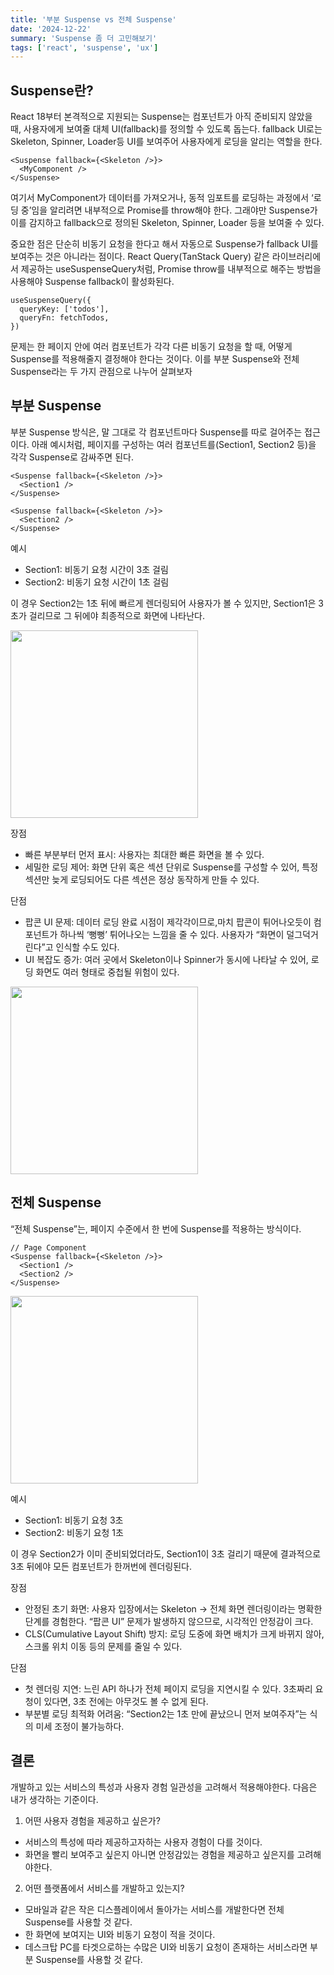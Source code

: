 ```yaml
---
title: '부분 Suspense vs 전체 Suspense'
date: '2024-12-22'
summary: 'Suspense 좀 더 고민해보기'
tags: ['react', 'suspense', 'ux']
---
```


## Suspense란?

React 18부터 본격적으로 지원되는 Suspense는 컴포넌트가 아직 준비되지 않았을 때, 사용자에게 보여줄 대체 UI(fallback)를 정의할 수 있도록 돕는다. fallback UI로는 Skeleton, Spinner, Loader등 UI를 보여주어 사용자에게 로딩을 알리는 역할을 한다.

```tsx
<Suspense fallback={<Skeleton />}>
  <MyComponent />
</Suspense>
```

여기서 MyComponent가 데이터를 가져오거나, 동적 임포트를 로딩하는 과정에서 ‘로딩 중’임을 알리려면 내부적으로 Promise를 throw해야 한다. 그래야만 Suspense가 이를 감지하고 fallback으로 정의된 Skeleton, Spinner, Loader 등을 보여줄 수 있다.

중요한 점은 단순히 비동기 요청을 한다고 해서 자동으로 Suspense가 fallback UI를 보여주는 것은 아니라는 점이다. React Query(TanStack Query) 같은 라이브러리에서 제공하는 useSuspenseQuery처럼, Promise throw를 내부적으로 해주는 방법을 사용해야 Suspense fallback이 활성화된다.

```tsx
useSuspenseQuery({
  queryKey: ['todos'],
  queryFn: fetchTodos,
})
```

문제는 한 페이지 안에 여러 컴포넌트가 각각 다른 비동기 요청을 할 때, 어떻게 Suspense를 적용해줄지 결정해야 한다는 것이다. 이를 부분 Suspense와 전체 Suspense라는 두 가지 관점으로 나누어 살펴보자

## 부분 Suspense

부분 Suspense 방식은, 말 그대로 각 컴포넌트마다 Suspense를 따로 걸어주는 접근이다. 아래 예시처럼, 페이지를 구성하는 여러 컴포넌트를(Section1, Section2 등)을 각각 Suspense로 감싸주면 된다.

```tsx
<Suspense fallback={<Skeleton />}>
  <Section1 />
</Suspense>

<Suspense fallback={<Skeleton />}>
  <Section2 />
</Suspense>
```

예시

- Section1: 비동기 요청 시간이 3초 걸림
- Section2: 비동기 요청 시간이 1초 걸림

이 경우 Section2는 1초 뒤에 빠르게 렌더링되어 사용자가 볼 수 있지만, Section1은 3초가 걸리므로 그 뒤에야 최종적으로 화면에 나타난다.

<img
  src="https://github.com/user-attachments/assets/4e278805-bcc6-47b9-8d8c-1a04b271fe40"
  width="300"
/>

장점

- 빠른 부분부터 먼저 표시: 사용자는 최대한 빠른 화면을 볼 수 있다.
- 세밀한 로딩 제어: 화면 단위 혹은 섹션 단위로 Suspense를 구성할 수 있어, 특정 섹션만 늦게 로딩되어도 다른 섹션은 정상 동작하게 만들 수 있다.

단점

- 팝콘 UI 문제: 데이터 로딩 완료 시점이 제각각이므로,마치 팝콘이 튀어나오듯이 컴포넌트가 하나씩 ‘뻥뻥’ 튀어나오는 느낌을 줄 수 있다. 사용자가 “화면이 덜그덕거린다”고 인식할 수도 있다.
- UI 복잡도 증가: 여러 곳에서 Skeleton이나 Spinner가 동시에 나타날 수 있어, 로딩 화면도 여러 형태로 중첩될 위험이 있다.

<img
  src="https://github.com/user-attachments/assets/08e0cbe3-1c68-48e4-864d-c93c981a493d"
  width="300"
/>

## 전체 Suspense

“전체 Suspense”는, 페이지 수준에서 한 번에 Suspense를 적용하는 방식이다.

```tsx
// Page Component
<Suspense fallback={<Skeleton />}>
  <Section1 />
  <Section2 />
</Suspense>
```

<img
  src="https://github.com/user-attachments/assets/c7d548b6-cc18-449a-8d87-e751564557c7"
  width="300"
/>

예시

- Section1: 비동기 요청 3초
- Section2: 비동기 요청 1초

이 경우 Section2가 이미 준비되었더라도, Section1이 3초 걸리기 때문에 결과적으로 3초 뒤에야 모든 컴포넌트가 한꺼번에 렌더링된다.

장점

- 안정된 초기 화면: 사용자 입장에서는 Skeleton → 전체 화면 렌더링이라는 명확한 단계를 경험한다. “팝콘 UI” 문제가 발생하지 않으므로, 시각적인 안정감이 크다.
- CLS(Cumulative Layout Shift) 방지: 로딩 도중에 화면 배치가 크게 바뀌지 않아, 스크롤 위치 이동 등의 문제를 줄일 수 있다.

단점

- 첫 렌더링 지연: 느린 API 하나가 전체 페이지 로딩을 지연시킬 수 있다. 3초짜리 요청이 있다면, 3초 전에는 아무것도 볼 수 없게 된다.
- 부분별 로딩 최적화 어려움: “Section2는 1초 만에 끝났으니 먼저 보여주자”는 식의 미세 조정이 불가능하다.

## 결론

개발하고 있는 서비스의 특성과 사용자 경험 일관성을 고려해서 적용해야한다. 다음은 내가 생각하는 기준이다.

1. 어떤 사용자 경험을 제공하고 싶은가?

- 서비스의 특성에 따라 제공하고자하는 사용자 경험이 다를 것이다.
- 화면을 빨리 보여주고 싶은지 아니면 안정감있는 경험을 제공하고 싶은지를 고려해야한다.

2. 어떤 플랫폼에서 서비스를 개발하고 있는지?

- 모바일과 같은 작은 디스플레이에서 돌아가는 서비스를 개발한다면 전체 Suspense를 사용할 것 같다.
- 한 화면에 보여지는 UI와 비동기 요청이 적을 것이다.
- 데스크탑 PC를 타겟으로하는 수많은 UI와 비동기 요청이 존재하는 서비스라면 부분 Suspense를 사용할 것 같다.

